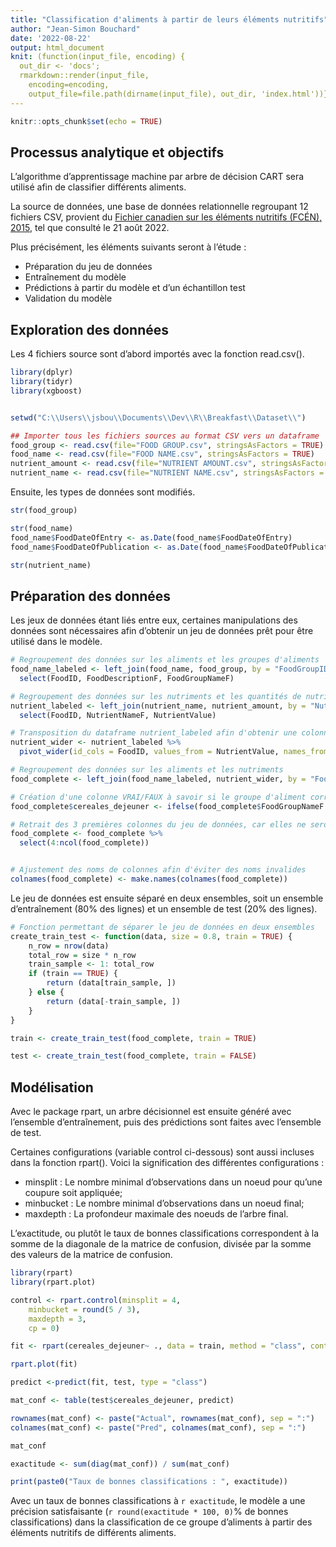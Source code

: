 ```yaml
---
title: "Classification d'aliments à partir de leurs éléments nutritifs"
author: "Jean-Simon Bouchard"
date: '2022-08-22'
output: html_document
knit: (function(input_file, encoding) {
  out_dir <- 'docs';
  rmarkdown::render(input_file,
    encoding=encoding,
    output_file=file.path(dirname(input_file), out_dir, 'index.html'))})
---
```


```r
knitr::opts_chunk$set(echo = TRUE)
```

## Processus analytique et objectifs

L'algorithme d'apprentissage machine par arbre de décision CART sera utilisé afin de classifier différents aliments.

La source de données, une base de données relationnelle regroupant 12 fichiers CSV, provient du [Fichier canadien sur les éléments nutritifs (FCÉN), 2015](https://www.canada.ca/fr/sante-canada/services/aliments-nutrition/saine-alimentation/donnees-nutritionnelles/fichier-canadien-elements-nutritifs-fcen-2015.html), tel que consulté le 21 août 2022.

Plus précisément, les éléments suivants seront à l'étude :

* Préparation du jeu de données
* Entraînement du modèle
* Prédictions à partir du modèle et d'un échantillon test
* Validation du modèle

## Exploration des données

Les 4 fichiers source sont d'abord importés avec la fonction read.csv().

```r
library(dplyr)
library(tidyr)
library(xgboost)


setwd("C:\\Users\\jsbou\\Documents\\Dev\\R\\Breakfast\\Dataset\\")

## Importer tous les fichiers sources au format CSV vers un dataframe
food_group <- read.csv(file="FOOD GROUP.csv", stringsAsFactors = TRUE)
food_name <- read.csv(file="FOOD NAME.csv", stringsAsFactors = TRUE)
nutrient_amount <- read.csv(file="NUTRIENT AMOUNT.csv", stringsAsFactors = TRUE)
nutrient_name <- read.csv(file="NUTRIENT NAME.csv", stringsAsFactors = TRUE)

```

Ensuite, les types de données sont modifiés.

```r
str(food_group)

str(food_name)
food_name$FoodDateOfEntry <- as.Date(food_name$FoodDateOfEntry)
food_name$FoodDateOfPublication <- as.Date(food_name$FoodDateOfPublication)

str(nutrient_name)

```

## Préparation des données

Les jeux de données étant liés entre eux, certaines manipulations des données sont nécessaires afin d'obtenir un jeu de données prêt pour être utilisé dans le modèle.

```r

# Regroupement des données sur les aliments et les groupes d'aliments
food_name_labeled <- left_join(food_name, food_group, by = "FoodGroupID") %>%
  select(FoodID, FoodDescriptionF, FoodGroupNameF)

# Regroupement des données sur les nutriments et les quantités de nutriments
nutrient_labeled <- left_join(nutrient_name, nutrient_amount, by = "NutrientID") %>%
  select(FoodID, NutrientNameF, NutrientValue)

# Transposition du dataframe nutrient_labeled afin d'obtenir une colonne par type de nutriment
nutrient_wider <- nutrient_labeled %>%
  pivot_wider(id_cols = FoodID, values_from = NutrientValue, names_from = NutrientNameF)

# Regroupement des données sur les aliments et les nutriments
food_complete <- left_join(food_name_labeled, nutrient_wider, by = "FoodID")

# Création d'une colonne VRAI/FAUX à savoir si le groupe d'aliment correspond à "Céréales à déjeuner". Le modèle tentera de déterminer si la valeur est vraie ou fausse
food_complete$cereales_dejeuner <- ifelse(food_complete$FoodGroupNameF == "Céréales à déjeuner", TRUE, FALSE)

# Retrait des 3 premières colonnes du jeu de données, car elles ne seront pas nécessaires à l'analyse
food_complete <- food_complete %>%
  select(4:ncol(food_complete))


# Ajustement des noms de colonnes afin d'éviter des noms invalides
colnames(food_complete) <- make.names(colnames(food_complete))

```

Le jeu de données est ensuite séparé en deux ensembles, soit un ensemble d'entraînement (80% des lignes) et un ensemble de test (20% des lignes).

```r

# Fonction permettant de séparer le jeu de données en deux ensembles
create_train_test <- function(data, size = 0.8, train = TRUE) {
    n_row = nrow(data)
    total_row = size * n_row
    train_sample <- 1: total_row
    if (train == TRUE) {
        return (data[train_sample, ])
    } else {
        return (data[-train_sample, ])
    }
}

train <- create_train_test(food_complete, train = TRUE)

test <- create_train_test(food_complete, train = FALSE)

```

## Modélisation

Avec le package rpart, un arbre décisionnel est ensuite généré avec l'ensemble d'entraînement, puis des prédictions sont faites avec l'ensemble de test.

Certaines configurations (variable control ci-dessous) sont aussi incluses dans la fonction rpart(). Voici la signification des différentes configurations :

* minsplit : Le nombre minimal d'observations dans un noeud pour qu'une coupure soit appliquée;
* minbucket : Le nombre minimal d'observations dans un noeud final;
* maxdepth : La profondeur maximale des noeuds de l'arbre final.

L'exactitude, ou plutôt le taux de bonnes classifications correspondent à la somme de la diagonale de la matrice de confusion, divisée par la somme des valeurs de la matrice de confusion.

```r

library(rpart)
library(rpart.plot)

control <- rpart.control(minsplit = 4,
    minbucket = round(5 / 3),
    maxdepth = 3,
    cp = 0)

fit <- rpart(cereales_dejeuner~ ., data = train, method = "class", control = control)

rpart.plot(fit)

predict <-predict(fit, test, type = "class")

mat_conf <- table(test$cereales_dejeuner, predict)

rownames(mat_conf) <- paste("Actual", rownames(mat_conf), sep = ":")
colnames(mat_conf) <- paste("Pred", colnames(mat_conf), sep = ":")

mat_conf

exactitude <- sum(diag(mat_conf)) / sum(mat_conf)

print(paste0("Taux de bonnes classifications : ", exactitude))

```

Avec un taux de bonnes classifications à `r exactitude`, le modèle a une précision satisfaisante (`r round(exactitude * 100, 0)`% de bonnes classifications) dans la classification de ce groupe d'aliments à partir des éléments nutritifs de différents aliments.
